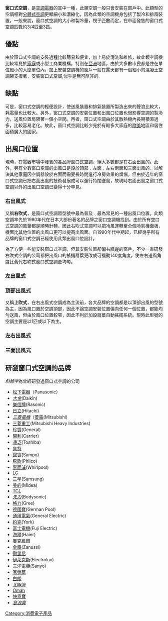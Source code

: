 {{unreferenced|time=2014-2-14}}
'''窗口式空調'''，是[[空調|空調]][[電器|電器]]的其中一種，此類空調一般只會安裝在窗戶中。此類型的空調相對[[分體式空調|分體式空調]]更顯細小和濃縮化，因為此類的空調機身包括了製冷和排風裝置。一般來說，窗口式空調的大小和製冷量，視乎匹數而定，在市面發售的窗口式空調匹數約3/4匹至3匹。

==優點==
由於窗口式空調的安裝過程比較簡易和便宜，加上易於清洗和維修，故此類空調機比較常見於[[家庭|家庭]]或小型工商業機構。特別在[[亞洲|亞洲]]地區，由於大多數市民都是住在單位細小的大廈單位內，加上安裝空調機的窗戶一般在露天都有一個細小的混凝土空調架支撐著，安裝窗口式空調,似乎是無可厚非的.

==缺點==
可是，窗口式空調的輕便設計，使送風裝置和排氣裝置所製造出來的聲浪比較大，耗電量也比較大。另外，窗口式空調的安裝位置和出風口位置也很影響空調的製冷力，送風位置局限著一個小空間。再者，窗口式空調由於其散熱機內長期積濕過多，比較容易老化。故此，窗口式空調比較少見於有較多大家庭的[[歐美|歐美]]地區和居住面積廣大的國家。

==出風口位置==
現時，在電器市場中發售的各品牌窗口式空調，絕大多數都是在右面出風的。此外，另有少數窗口空調的出風口是設於頂部﹑左面﹑左右兩面和三面出風的，以解決其他家庭因空調器設於右面而需要長時間進行冷房效果的煩惱。但由於近年的窗口式空調已把右面出風的技術發展成可以進行特闊送風，故現時右面出風之窗口式空調以外的出風口空調已變得十分罕見。

===右出風式===
又稱'''右吹式'''，是窗口式空調眾型號中最為普及﹑最為常見的一種出風口位置。此類空調率先於1980年代在日本大部份著名的品牌之窗口空調機找到。由於所有空口式空調的風葉都是順時針轉，因此右吹式空調可以把冷風運轉至全個冷氣機面板，機面比其他位置的出風口更可以提高出風面。自1990年代中期起，已經幾乎所有品牌的窗口式空調已經使用此類出風口位設計。

為了方便一些能安裝窗口式空調，但其安裝位置卻偏右牆邊的窗戶，不少一直研發右吹式空調的公司都把出風口的搖擺扇葉更改成可擺動140度角度，使左右送風角度比舊代右吹式窗口式空調更均勻。

===左出風式===

===頂部出風式===
又稱'''上吹式'''，在右出風式空調成為主流前，各大品牌的空調都是以頂部出風的型號為主，因為風口置於空調頂部，因此不論空調安裝位置偏向任何一個位置，都能均勻送風，但由於風口位置較窄，因此不利於加設扇葉自動搖擺系統。現時此型號的空調主要是以1匹或以下為主。

===左右出風式===

===三面出風式===

==研發窗口式空調的品牌==
''斜體字''為曾經研發過窗口式空調的公司
*[[松下電器|松下電器]]（Panasonic）
*''[[大金工業|大金]]''(Daikin)
*[[樂信牌|樂信牌]](Rasonic)
*[[日立製作所|日立]](Hitachi)
*''[[三菱電機|三菱電機]]''（[[菱電|菱電]](Mitsubishi)
*[[三菱重工|三菱重工]](Mitsubishi Heavy Industries)
*[[珍寶|珍寶]](General)
*[[開利|開利]](Carrier)
*''[[東芝|東芝]]''(Toshiba)
*[[肯特|肯特]]
*[[聲寶|聲寶]](Sampo)
*[[飛歌|飛歌]](Philco)
*[[惠而浦|惠而浦]](Whirlpool)
*[[LG|LG]]
*[[三星電子|三星]](Samsung)
*[[美的|美的]](Midea)
*[[TCL|TCL]]
*''[[先力|先力]]''(Bodysonic)
*[[格力|格力]](Gree)
*[[德國寶|德國寶]](German Pool)
*[[通用電氣|通用電氣]](General Electric)
*[[約克|約克]](York)
*[[富士電機|富士電機]](Fuji Electric)
*[[海爾|海爾]](Haier)
*[[麥克維爾|麥克維爾]]
*[[扎努西|金章]](Zanussi)
*[[徹里尼|徹里尼]]
*[[伊萊克斯|伊萊克斯]](Electrolux)
*[[三洋電機|三洋電機]](Sanyo)
*[[家榮華|家榮華]]
*[[白朗|白朗]]
*[[北極牌|北極牌]]
*[[Oman|Oman]]
*[[快意寶|快意寶]]
*''[[意浪寶|意浪寶]]''

[[Category:消費電子產品|Category:消費電子產品]]